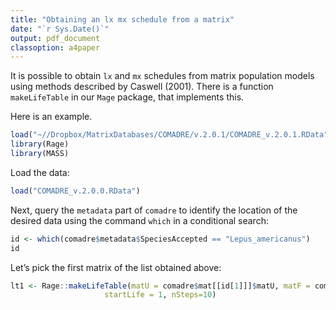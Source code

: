```yaml
---
title: "Obtaining an lx mx schedule from a matrix"
date: "`r Sys.Date()`"
output: pdf_document
classoption: a4paper
---
```

  

It is possible to obtain `lx` and `mx` schedules from matrix population models using methods described by Caswell (2001). There is a function `makeLifeTable` in our `Mage` package, that implements this.

Here is an example.



```r
load("~//Dropbox/MatrixDatabases/COMADRE/v.2.0.1/COMADRE_v.2.0.1.RData")
library(Rage)
library(MASS)
```

Load the data:
```r
load("COMADRE_v.2.0.0.RData")
```

Next, query the `metadata` part of `comadre` to identify the location of the desired data using the command `which` in a conditional search:

```r
id <- which(comadre$metadata$SpeciesAccepted == "Lepus_americanus")
id
```


Let's pick the first matrix of the list obtained above:

```r
lt1 <- Rage::makeLifeTable(matU = comadre$mat[[id[1]]]$matU, matF = comadre$mat[[id[1]]]$matF,
                     startLife = 1, nSteps=10)
```



  